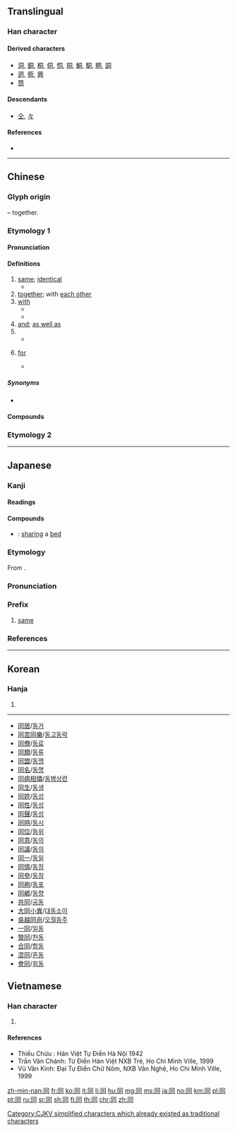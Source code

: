 {{character info/new}}
{{also|仝|衕|何|向|回|伺}}
==Translingual==
{{stroke order|type=animate}}

===Han character===
{{Han char|rn=30|rad=口|as=03|sn=6|four=77220|canj=BMR|ids=⿵冂𠮛}}

====Derived characters====
<!-- sorted by where this component is placed: right, middle, bottom -->
* [[洞]], [[銅]], [[桐]], [[侗]], [[恫]], [[挏]], [[鮦]], [[駧]], [[眮]], [[詷]]
* [[迵]], [[衕]], [[興]]
* [[筒]]

====Descendants====
* [[仝]], [[々]]

====References====
* {{Han ref|kx=0175.060|dkj=03294|dj=0389.060|hdz=10578.010|uh=540C|ud=21516|bh=A650|bd=42576}}

----

==Chinese==

===Glyph origin===
{{Han etyl}}
{{Han compound|凡|口|t1=all|t2=mouth|ls=ic}} – together.

===Etymology 1===
{{zh-forms|alt=仝,冈}}

====Pronunciation====
{{zh-pron
|m=tóng
|c=tung4
|h=pfs=thùng
|md=dùng
|mn=tâng/tông
|mn_note=tâng - vernacular; tông - literary
|w=3don
|mc=y
|oc=y
|ma=
|cat=a,adv,con,prep
}}

====Definitions====
{{zh-hanzi}}

# [[same]]; [[identical]]
#* {{zh-x|同 一個 世界，同 一個 夢想。|One World, One Dream. (literally "The '''Same''' World, The '''Same''' Dream")}}
# [[together]]; with [[each other]]
# [[with]] {{gloss|indicating accompaniment or relationship}}
#* {{zh-x|我 同 你 去|I am going '''with''' you.}}
#* {{zh-x|他 同 這 件 事 無關。|He has nothing to do '''with''' this.}}
# [[and]]; [[as well as]]
# {{n-g|used to show comparison}}
#* {{zh-x|今年 的 氣候 同 往年 不 一樣。|The climate this year is different '''from''' which of the past.}}
# {{lb|zh|Cantonese}} [[for]]
#* {{zh-x|同 我 攞{lo2} 一 罐 甜酸醬，唔該。|Please get me a can of sweet-and-sour sauce.|C}}

=====Synonyms=====
* {{sense|and}}
{{zh-dial|和}}

====Compounds====
{{zh-der|同樣|同音字|同事|同志|同業|同門異戶|同心圓|同根|同時|同志天地|八大胡同|功同賞異|同工異調|一軌同風|同謀|同科|同性戀|州同|同考官|味同嚼蠟|共同趨向|同起同坐|同盟國|公諸同好|同心髻|同語線|同室操戈|大陸同胞|同步傳輸|人神同憤|同軸電纜|同生|同義|共同代理|同聲|大同主義|同席|同穴|同理心|共同繼承|不同凡響|同源詞|上下同心|同命鴛鴦|同坐|共同運銷|協力同心|同化作用|同居人|同舟之誼|同盟|同溫層|同堂|同仇|合同文字|同氣|不約而同|山地同胞|同功一體|共同體|同心協力|同病相憐|同斜層|同心合力|同窗契友|同感|同衾共枕|大同世界|同塵|同儕|協同|同喜|同休共戚|同理|形同具文|不同|同盟會|共同代表|同舟而濟|同類相呼|三馬同槽|堅白同異|情同骨肉|同志合道|同榻|同胞共乳|同等|同宿|同列|同氣之情|同好|同榜|同袍同澤|同座|共同點|公同|同船濟水|大是不同|同命|同羅杯|同輩|同心僇力|帶同|同性|同聲異俗|感同身受|同論|共同基金|同類色|同願|同出一源|同意|同軸圓|情同魚水|情同手足|情同一家|同歡同賞|伐異黨同|同治|同致|不同日月|恩同父母|恩同再造|同學錄|同庚|分形同氣|同人|同車|志同道合|志同氣合|志同心合|共同管道|同年|三代同堂|如同|不同意|同氣之光|同袍|世界大同|同參|形名參同|形同虛設|大不相同|同命鳥|僉同|同樂|同類意識|同黨|同床各夢|同異|同行|勢同水火|同案|同行相忌|同類相殘|大同之世|同鄉|同歸|伙同|同門|不謀而同|同生死|同志酒吧|巧同造化|共同企業|同爨|同行語|同室|同姓|同居各爨|同流合汙|人同此心|同心結|同步|大同盟|十鼠同穴|同名之累|同窗|同日而言|和而不同|大同書|同名|大同小異|奸同鬼蜮|同日而語|共同語|同甲|同歸殊途|同道|同罪|吳越同舟|家族同盟|偕同|同步衛星|和同|和光同塵|同工同酬|同林鳥|同聲相應|同義詞|同床異夢|同條共貫|同門友|同形詞|同心戮力|同光|同步錄音|大同|一視同仁|同心合意|功同良相|參同契|同仁|同心|共同感覺|同居|同德|同氣連枝|同舟共濟|串同|同衾幬|大同社會|大同煤礦|大同教|大同大學|同夥|公同共有|夥同|同位素|夥同一氣|同房|全然不同|同歸於盡|同心斷金|同期|共同|共同財產|同氣相求|同惡相求|同惡相助|同夢|一同|同意權|同憂相救|同業公會|同調|同惡相濟|共同保證|共同科目|同類相聚|同類相求|同類|同音詞|同鄉會|同軌同文|同軌|同路人|同路|同譜|同言線|同見同知|同襟|同胞雙生|同胞兄弟|同胞|同聲之誼|同級|同等學力|同窗夜語|同種|同知|同盟者|同產|同生共死|同甘同苦|同甘共苦|同班|同母|同歲|同歡|同樂會|同校|同族|同方|同文館|同文韻統|同文算指|同文|同慶|同意書|同情心|同情|同心并力|同心同德|同德同心|同年而語|同州梆子|同寅|同宗同氣|同宗|同學會|同化|同動詞|同出一脈|同僚|同位角|同伴|同仇敵愾|同上|同一|合同|同源|同惡相救|力不同科|同舍生|同硯|共同訴訟|共同經營|共同正犯|共同市場|同學|同工異曲|同期錄音|同卵雙生|伴同|將無同|共同努力|同緣同相|攻守同盟|有福同享|普奧同盟|標同伐異|永結同心|殷同|江海同歸|異途同歸|殊途同歸|扶同硬證|打話不同|殊路同歸|扶同|殊致同歸|標本同治|死胡同|求同存異|普天同慶|所見略同|殊方同致|本同末異|視同兒戲|父子同牝|異曲同工|敬同|普同文化|率土同慶|殊塗同會|異口同聲|殊塗同致|清濁同流|異苔同岑|神聖同盟|畢力同心|萬里同風|率同|視同陌路|視同具文|有女同車|眼同|相同|眾口同聲|白首同歸|異路同歸|異派同源|異口同辭|珍同拱璧|玉石同燼|敵愾同仇|牛驥同皁|混同|撲同|扶同詿誤|朱陸異同|溥天同慶|殊塗同歸|混同江|截然不同|禍福同門|異口同音|戮力同心|玉石同焚|玉石同沉|民族同化|比眾不同|異同|李郭同舟|視同秦越|會同|蘭艾同燼|苟同|笙磬同音|胡同|貓鼠同眠|行同狗豨|自同寒蟬|雷同|迥不相同|通同一氣|部落同盟|賞同罰異|義同生死|陪同|老同學|雌雄同株|隨同|絕不相同|與眾不同|贊同|非同小可|齊心同力|黨同伐異|雌雄同體|黃同紙|等同|非同尋常|行同狗彘|類同法|類同|通同|非同容易|非同兒戲|認同卡|雞同鴨講|隔房同輩|車攻馬同|薄海同仇|與民同憂|誓同生死|風雨同舟|道同志合|道合志同|連同|行合趨同|迥然不同|迥乎不同|與國同休|貌同實異|認同|約同|蘭艾同焚|薰蕕同器|龜鶴同春|藥食同源|與民同樂|與子同袍|老少一同}}

===Etymology 2===
{{zh-see|衕}}

----

==Japanese==

===Kanji===
{{ja-kanji|grade=2|rs=口03}}

====Readings====
{{ja-readings|goon=[[づう]] (zū)|kanon=[[とう]] (tō)|kanyoon=[[どう]] (dō)|kun=[[おなじ]] (onaji), [[ともに]] (tomoni), [[ともにする]] (tomonisuru)}}

====Compounds====
{{der-top|Compounds}}
* {{ja-r|同床|どうしょう}}: [[sharing]] a [[bed]]
{{der-bottom}}

{{ja-kanjitab|どう|yomi=kanyoon}}

===Etymology===
From {{etyl|ltc|ja|sort=とう'}} {{m|zh|同|tr=duwng||same}}.

===Pronunciation===
{{ja-pron|yomi=kanyoon|どう|acc=1|acc_ref=DJR,NHK}}

===Prefix===
{{ja-pos|prefix|どう}}

# [[same]]

===References===
<references/>

----

==Korean==

===Hanja===
{{ko-hanja|hangeul=동}}

# {{defn|lang=ko|sort=口03}}

----
*[[同居]]/[[동거]]
*[[同苦同樂]]/[[동고동락]]
*[[同僚]]/[[동료]]
*[[同類]]/[[동류]]
*[[同盟]]/[[동맹]]
*[[同名]]/[[동명]]
*[[同病相憐]]/[[동병상련]]
*[[同生]]/[[동생]]
*[[同姓]]/[[동성]]
*[[同性]]/[[동성]]
*[[同聲]]/[[동성]]
*[[同時]]/[[동시]]
*[[同位]]/[[동위]]
*[[同意]]/[[동의]]
*[[同議]]/[[동의]]
*[[同一]]/[[동일]]
*[[同情]]/[[동정]]
*[[同參]]/[[동참]]
*[[同袍]]/[[동포]]
*[[同鄕]]/[[동향]]
*[[共同]]/[[공동]]
*[[大同小異]]/[[대동소이]]
*[[吳越同舟]]/[[오월동주]]
*[[一同]]/[[일동]]
*[[贊同]]/[[찬동]]
*[[合同]]/[[합동]]
*[[混同]]/[[혼동]]
*[[會同]]/[[회동]]

==Vietnamese==

===Han character===
{{vi-hantu|[[đồng]], [[đùng]], [[đang]]|rs=口03}}

# {{defn|lang=vi|sort=口03}}

====References====
* Thiều Chửu : Hán Việt Tự Điển Hà Nội 1942
* Trần Văn Chánh: Từ Điển Hán Việt NXB Trẻ, Ho Chi Minh Ville, 1999
* Vũ Văn Kính: Đại Tự Điển Chữ Nôm, NXB Văn Nghệ, Ho Chi Minh Ville, 1999

[[Category:CJKV simplified characters which already existed as traditional characters]]

[[zh-min-nan:同]]
[[fr:同]]
[[ko:同]]
[[it:同]]
[[li:同]]
[[hu:同]]
[[mg:同]]
[[ms:同]]
[[ja:同]]
[[no:同]]
[[km:同]]
[[pl:同]]
[[pt:同]]
[[ru:同]]
[[sr:同]]
[[sh:同]]
[[fi:同]]
[[th:同]]
[[chr:同]]
[[zh:同]]
